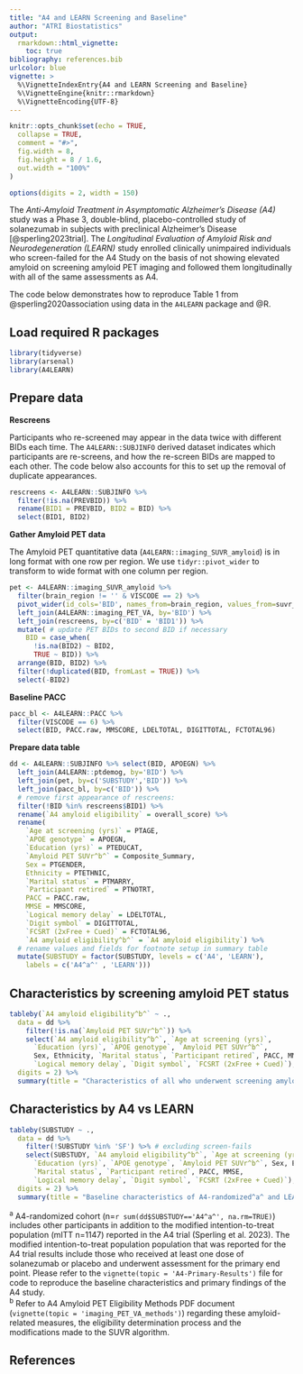 ```yaml
---
title: "A4 and LEARN Screening and Baseline"
author: "ATRI Biostatistics"
output:   
  rmarkdown::html_vignette:
    toc: true
bibliography: references.bib  
urlcolor: blue
vignette: >
  %\VignetteIndexEntry{A4 and LEARN Screening and Baseline}
  %\VignetteEngine{knitr::rmarkdown}
  %\VignetteEncoding{UTF-8}
---
```

  
```r
knitr::opts_chunk$set(echo = TRUE,
  collapse = TRUE,
  comment = "#>",
  fig.width = 8, 
  fig.height = 8 / 1.6, 
  out.width = "100%"
)

options(digits = 2, width = 150)
```

The *Anti-Amyloid Treatment in Asymptomatic Alzheimer’s Disease (A4)* study was a Phase 3, double-blind, placebo-controlled study of solanezumab in subjects with preclinical Alzheimer's Disease [@sperling2023trial]. The *Longitudinal Evaluation of Amyloid Risk and Neurodegeneration (LEARN)* study enrolled clinically unimpaired individuals who screen-failed for the A4 Study on the basis of not showing elevated amyloid on screening amyloid PET imaging and followed them longitudinally with all of the same assessments as A4. 

The code below demonstrates how to reproduce Table 1 from @sperling2020association using data in the `A4LEARN` package and @R.

## Load required R packages

```r
library(tidyverse)
library(arsenal)
library(A4LEARN)
```

## Prepare data

**Rescreens**

Participants who re-screened may appear in the data twice with different BIDs each time. The `A4LEARN::SUBJINFO` derived dataset indicates which participants are re-screens, and how the re-screen BIDs are mapped to each other. The code below also accounts for this to set up the removal of duplicate appearances.

```r
rescreens <- A4LEARN::SUBJINFO %>%
  filter(!is.na(PREVBID)) %>%
  rename(BID1 = PREVBID, BID2 = BID) %>%
  select(BID1, BID2)
```

**Gather Amyloid PET data**

The Amyloid PET quantitative data (`A4LEARN::imaging_SUVR_amyloid`) is in long format with one row per region. We use `tidyr::pivot_wider` to transform to wide format with one column per region.

```r
pet <- A4LEARN::imaging_SUVR_amyloid %>% 
  filter(brain_region != '' & VISCODE == 2) %>%
  pivot_wider(id_cols='BID', names_from=brain_region, values_from=suvr_cer) %>%
  left_join(A4LEARN::imaging_PET_VA, by='BID') %>%
  left_join(rescreens, by=c('BID' = 'BID1')) %>% 
  mutate( # update PET BIDs to second BID if necessary
    BID = case_when(
      !is.na(BID2) ~ BID2,
      TRUE ~ BID)) %>%
  arrange(BID, BID2) %>%
  filter(!duplicated(BID, fromLast = TRUE)) %>%
  select(-BID2)
```

**Baseline PACC**

```r
pacc_bl <- A4LEARN::PACC %>% 
  filter(VISCODE == 6) %>%
  select(BID, PACC.raw, MMSCORE, LDELTOTAL, DIGITTOTAL, FCTOTAL96)
```

**Prepare data table**

```r
dd <- A4LEARN::SUBJINFO %>% select(BID, APOEGN) %>%
  left_join(A4LEARN::ptdemog, by='BID') %>%
  left_join(pet, by=c('SUBSTUDY','BID')) %>%
  left_join(pacc_bl, by=c('BID')) %>%
  # remove first appearance of rescreens:
  filter(!BID %in% rescreens$BID1) %>% 
  rename(`A4 amyloid eligibility` = overall_score) %>%
  rename(
    `Age at screening (yrs)` = PTAGE,
    `APOE genotype` = APOEGN, 
    `Education (yrs)` = PTEDUCAT, 
    `Amyloid PET SUVr^b^` = Composite_Summary,
    Sex = PTGENDER,
    Ethnicity = PTETHNIC,
    `Marital status` = PTMARRY,
    `Participant retired` = PTNOTRT,
    PACC = PACC.raw, 
    MMSE = MMSCORE, 
    `Logical memory delay` = LDELTOTAL, 
    `Digit symbol` = DIGITTOTAL, 
    `FCSRT (2xFree + Cued)` = FCTOTAL96,
    `A4 amyloid eligibility^b^` = `A4 amyloid eligibility`) %>% 
  # rename values and fields for footnote setup in summary table
  mutate(SUBSTUDY = factor(SUBSTUDY, levels = c('A4', 'LEARN'),
    labels = c('A4^a^' , 'LEARN')))
```

## Characteristics by screening amyloid PET status

```r
tableby(`A4 amyloid eligibility^b^` ~ .,
  data = dd %>%
    filter(!is.na(`Amyloid PET SUVr^b^`)) %>%
    select(`A4 amyloid eligibility^b^`, `Age at screening (yrs)`, 
      `Education (yrs)`, `APOE genotype`, `Amyloid PET SUVr^b^`, 
      Sex, Ethnicity, `Marital status`, `Participant retired`, PACC, MMSE, 
      `Logical memory delay`, `Digit symbol`, `FCSRT (2xFree + Cued)`), 
  digits = 2) %>%
  summary(title = "Characteristics of all who underwent screening amyloid PET with comparison of Not Elevated (Aβ−) and Elevated Amyloid (Aβ+) groups")
```

## Characteristics by A4 vs LEARN

```r
tableby(SUBSTUDY ~ .,
  data = dd %>%
    filter(!SUBSTUDY %in% 'SF') %>% # excluding screen-fails
    select(SUBSTUDY, `A4 amyloid eligibility^b^`, `Age at screening (yrs)`, 
      `Education (yrs)`, `APOE genotype`, `Amyloid PET SUVr^b^`, Sex, Ethnicity,
      `Marital status`, `Participant retired`, PACC, MMSE, 
      `Logical memory delay`, `Digit symbol`, `FCSRT (2xFree + Cued)`), 
  digits = 2) %>%
  summary(title = "Baseline characteristics of A4-randomized^a^ and LEARN-enrolled cohorts")
```

^a^ A4-randomized cohort (n=`r sum(dd$SUBSTUDY=='A4^a^', na.rm=TRUE)`) includes other participants in addition to the modified intention-to-treat population (mITT n=1147) reported in the A4 trial (Sperling et al. 2023). The modified intention-to-treat population population that was reported for the A4 trial results include those who received at least one dose of solanezumab or placebo and underwent assessment for the primary end point. Please refer to the `vignette(topic = 'A4-Primary-Results')` file for code to reproduce the baseline characteristics and primary findings of the A4 study. \
^b^ Refer to A4 Amyloid PET Eligibility Methods PDF document (`vignette(topic = 'imaging_PET_VA_methods')`) regarding these amyloid-related measures, the eligibility determination process and the modifications made to the SUVR algorithm.

## References
